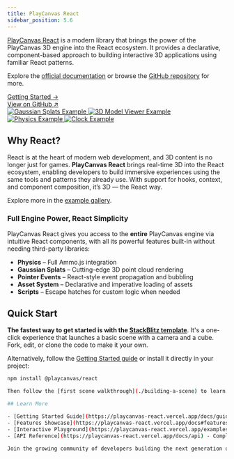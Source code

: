 ```yaml
---
title: PlayCanvas React
sidebar_position: 5.6
---
```



[PlayCanvas React](https://github.com/playcanvas/react) is a modern library that brings the power of the PlayCanvas 3D engine into the React ecosystem. It provides a declarative, component-based approach to building interactive 3D applications using familiar React patterns.

Explore the [official documentation](https://playcanvas-react.vercel.app/docs) or browse the [GitHub repository](https://github.com/playcanvas/react) for more.

<div className='flex py-1 font-bold mb-2'>
  <a href="#quick-start">
    <div className='tablet'>
      <span>Getting Started →</span>
    </div>
  </a>  
  <a href="https://github.com/playcanvas/react" className='foreground underline' target="_blank">View on GitHub ↗</a>
</div>

<div style={{ display: 'grid', gridTemplateColumns: 'repeat(auto-fit, minmax(250px, 1fr))', gap: '20px', marginBottom: '40px' }}>
  <a href="https://playcanvas-react.vercel.app/examples/splats">
    <img
      src="/img/user-manual/react/splats.jpg"
      alt="Gaussian Splats Example"
      style={{ width: '100%', height: '200px', objectFit: 'cover', borderRadius: '8px', transition: 'transform 0.2s', cursor: 'pointer' }}
    />
  </a>
  <a href="https://playcanvas-react.vercel.app/examples/model-viewer">
    <img
      src="/img/user-manual/react/render.png"
      alt="3D Model Viewer Example"
      style={{ width: '100%', height: '200px', objectFit: 'cover', borderRadius: '8px', transition: 'transform 0.2s', cursor: 'pointer' }}
    />
  </a>
  <a href="https://playcanvas-react.vercel.app/examples/physics">
    <img
      src="/img/user-manual/react/physics.png"
      alt="Physics Example"
      style={{ width: '100%', height: '200px', objectFit: 'cover', borderRadius: '8px', transition: 'transform 0.2s', cursor: 'pointer' }}
    />
  </a>
  <a href="https://stackblitz.com/edit/pc-react-tick-tock?file=src%2FScene.tsx">
    <img
      src="/img/user-manual/react/clock.png"
      alt="Clock Example"
      style={{ width: '100%', height: '200px', objectFit: 'cover', borderRadius: '8px', transition: 'transform 0.2s', cursor: 'pointer' }}
    />
  </a>
</div>

## Why React?

React is at the heart of modern web development, and 3D content is no longer just for games. **PlayCanvas React** brings real-time 3D into the React ecosystem, enabling developers to build immersive experiences using the same tools and patterns they already use. With support for hooks, context, and component composition, it’s 3D — the React way.

Explore more in the [example gallery](https://playcanvas-react.vercel.app/examples).

### Full Engine Power, React Simplicity

PlayCanvas React gives you access to the **entire** PlayCanvas engine via intuitive React components, with all its powerful features built-in without needing third-party libraries:

- **Physics** – Full Ammo.js integration
- **Gaussian Splats** – Cutting-edge 3D point cloud rendering
- **Pointer Events** – React-style event propagation and bubbling
- **Asset System** – Declarative and imperative loading of assets
- **Scripts** – Escape hatches for custom logic when needed

## Quick Start

**The fastest way to get started is with the [StackBlitz template](https://playcanvas-react.vercel.app/new)**. It's a one-click experience that launches a basic scene with a camera and a cube. Fork, edit, or clone the code to make it your own.

Alternatively, follow the [Getting Started guide](https://playcanvas-react.vercel.app/docs/getting-started) or install it directly in your project:

```bash
npm install @playcanvas/react

Then follow the [first scene walkthrough](./building-a-scene) to learn how to compose a scene using PlayCanvas React components and APIs.

## Learn More

- [Getting Started Guide](https://playcanvas-react.vercel.app/docs/guide/getting-started) - Set up your first project
- [Features Showcase](https://playcanvas-react.vercel.app/docs#features) - Explore all capabilities
- [Interactive Playground](https://playcanvas-react.vercel.app/examples) - Learn by doing
- [API Reference](https://playcanvas-react.vercel.app/docs/api) - Complete component documentation

Join the growing community of developers building the next generation of 3D web experiences with **PlayCanvas React**!

